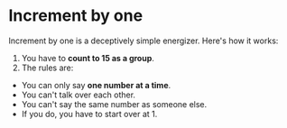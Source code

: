 
# Increment by one

Increment by one is a deceptively simple energizer. Here's how it works:

1. You have to **count to 15 as a group**.
2. The rules are:

- You can only say **one number at a time**.
- You can't talk over each other.
- You can't say the same number as someone else.
- If you do, you have to start over at 1.
